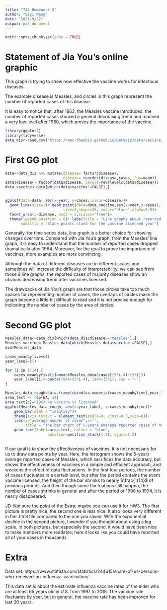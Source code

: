 ```yaml
---
title: "744 Homework 2"
author: "Siyi Wang"
date: "2021/9/22"
output: pdf_document
---
```


```r
knitr::opts_chunk$set(echo = TRUE)
```

# Statement of Jia You's online graphic

This graph is trying to show how effective the vaccine works for infectious diseases. 

The example disease is Measles, and circles in this graph represent the number of reported cases of this disease.

It is easy to notice that, after $1963$, the Measles vaccine introduced, the number of reported cases showed a general decreasing trend and reached a very low level after $1980$, which proves the importance of the vaccine.

```r
library(ggplot2)
library(tidyverse)
data_dis<-read.csv("https://mac-theobio.github.io/DataViz/data/vaccine_data_online.csv")
```


# First GG plot
```r


data<-data_dis %>% mutate(disease= factor(disease),
                          disease= reorder(disease,cases, Fun=mean))
data$disease<- factor(data$disease, levels=rev(levels(data$disease)))
data_vaccine<-data[which(data$vaccine!=FALSE),]


ggplot(data=data, aes(x=year, y=cases,colour=disease))+
  geom_line(size=2)+ geom_point(data=data_vaccine,aes(x=year,y=cases),
                          size=3,shape=20, color="black",alpha=0.9)+
  facet_wrap(.~disease, ncol = 3,scales="free")+
  theme(legend.position = 0)+ labs(title = "Line graphs about reported cases of 9 diseases by year",
       subtitle = "Black points stand for the vaccine licensed year") 
```

Generally, for time series data, line graph is a better choice for showing changes over time.
Compared with Jia You's graph, from the Measles' line graph, it is easy to understand that the number of reported cases dropped dramatically after $1964$. Moreover, for the goal to prove the importance of vaccines, more examples are more convincing. 

Although the data of different diseases are in different scales and sometimes will increase the difficulty of interpretability, we can see from those $9$ line graphs, the reported cases of majority diseases show an obvious decreasing trend after vaccines licensed. 

The drawbacks of Jia You's graph are that those circles take too much spaces for representing number of cases, the overlaps of circles make the graph become a little bit difficult to read and it is not precise enough for indicating the number of cases by the area of circles.

# Second GG plot
```r

Measles_data<-data_dis[which(data_dis$disease=="Measles"),]
Measles_vaccine<-Measles_data[which(Measles_data$vaccine!=FALSE),]
dim(Measles_data)

cases_meanbyfive=c()
year_label=c()

for (i in 1:14) {
    cases_meanbyfive[i]=mean(Measles_data$cases[(5*i-4):(5*i)])
    year_label[i]<-paste(1944+(5*i-4), 1944+(5*i), sep = "-")
}    

Measles_data_rough=data.frame(cbind(as.numeric(cases_meanbyfive),year_label))
area_text <- rep(NA, 14)
area_text[4]="1963 \n Vaccine \n licensed"
ggplot(Measles_data_rough, aes(x=year_label, y=cases_meanbyfive))+
    geom_bar(stat = "identity")+
    theme(axis.text.x = element_text(angle=0, vjust=0.5,size=8))+
    labs(y="average number of cases",x='',
         title = "The bar chart of 5-years average reported cases of Measles from 1945 to 2014")+
    geom_text(label=area_text, colour = "blue",
                   position=position_stack(1.2), vjust=1.5) 
   
```
If our goal is to show the effectiveness of vaccines, it is not necessary for us to draw data points by year.
Here, the histogram shows the 5-years average reported cases of Measles, which sacrifices the data accuracy, but shows the effectiveness of vaccines in a simple and efficient approach, and weakens the effect of data fluctuations. 
In the first four periods, the number of cases fluctuates in a certain level, but after the period contains the event vaccine licensed, the height of the bar shrinks to nearly $\frac{1}{4}$ of previous periods.
And then though some fluctuations still happen, the number of cases shrinks in general and after the period of $1990$ to $1994$, it is nearly disappeared.

JD: Not sure the point of the Extra; maybe you can use it for HW3. The first picture is pretty nice, the second one is less nice. It also looks very different in the .html file compared to the one you saved. With the exponential decline in the second picture, I wonder if you thought about using a log scale. In both pictures, but especially the second, it would have been nice to make numbers more readable; here it looks like you could have reported all of your cases in thousands.

# Extra

Data set: https://www.statista.com/statistics/244615/share-of-us-persons-who-received-an-influenza-vaccination/

This data set is about the estimate influenza vaccine rates of the elder who are at least $65$ years old in U.S. from $1997$ to $2018$. The vaccine rate fluctuates by year, but in general, the vaccine rate has been improved for last $20$ years. 
